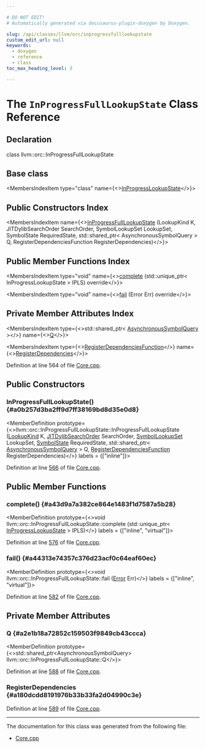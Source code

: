 ```yaml
---

# DO NOT EDIT!
# Automatically generated via docusaurus-plugin-doxygen by Doxygen.

slug: /api/classes/llvm/orc/inprogressfulllookupstate
custom_edit_url: null
keywords:
  - doxygen
  - reference
  - class
toc_max_heading_level: 3

---
```





# The `InProgressFullLookupState` Class Reference

<DoxygenPage pluginConfig={pluginConfig}>



## Declaration

<CodeBlock>class llvm::orc::InProgressFullLookupState</CodeBlock>

## Base class

<MembersIndex>

<MembersIndexItem
  type="class"
  name={<><a href="/docs/api/classes/llvm/orc/inprogresslookupstate">InProgressLookupState</a></>}>
</MembersIndexItem>

</MembersIndex>

## Public Constructors Index

<MembersIndex>

<MembersIndexItem
  name={<><a href="#a0b257d3ba2ff9d7ff38169bd8d35e0d8">InProgressFullLookupState</a> (LookupKind K, JITDylibSearchOrder SearchOrder, SymbolLookupSet LookupSet, SymbolState RequiredState, std::shared&#95;ptr&lt; AsynchronousSymbolQuery &gt; Q, RegisterDependenciesFunction RegisterDependencies)</>}>
</MembersIndexItem>

</MembersIndex>

## Public Member Functions Index

<MembersIndex>

<MembersIndexItem
  type="void"
  name={<><a href="#a43d9a7a382ce864e1483f1d7587a5b28">complete</a> (std::unique&#95;ptr&lt; InProgressLookupState &gt; IPLS) override</>}>
</MembersIndexItem>

<MembersIndexItem
  type="void"
  name={<><a href="#a44313e74357c376d23acf0c64eaf60ec">fail</a> (Error Err) override</>}>
</MembersIndexItem>

</MembersIndex>

## Private Member Attributes Index

<MembersIndex>

<MembersIndexItem
  type={<>std::shared&#95;ptr&lt; <a href="/docs/api/classes/llvm/orc/asynchronoussymbolquery">AsynchronousSymbolQuery</a> &gt;</>}
  name={<><a href="#a2e1b18a72852c159503f9849cb43ccca">Q</a></>}>
</MembersIndexItem>

<MembersIndexItem
  type={<><a href="/docs/api/namespaces/llvm/orc/#a417b487970e79367118330a5587c8775">RegisterDependenciesFunction</a></>}
  name={<><a href="#a180dcdd8191976b33b33fa2d04990c3e">RegisterDependencies</a></>}>
</MembersIndexItem>

</MembersIndex>


Definition at line 564 of file <a href="/docs/api/files/lib/lib/executionengine/lib/executionengine/orc/core-cpp">Core.cpp</a>.

<SectionDefinition>

## Public Constructors

### InProgressFullLookupState() {#a0b257d3ba2ff9d7ff38169bd8d35e0d8}

<MemberDefinition
  prototype={<>llvm::orc::InProgressFullLookupState::InProgressFullLookupState (<a href="/docs/api/namespaces/llvm/orc/#ac17672ae6b70c781cc77713e88d698eb">LookupKind</a> K, <a href="/docs/api/namespaces/llvm/orc/#a1a2b573da544cf233d62075a16146245">JITDylibSearchOrder</a> SearchOrder, <a href="/docs/api/classes/llvm/orc/symbollookupset">SymbolLookupSet</a> LookupSet, <a href="/docs/api/namespaces/llvm/orc/#adac25fca9fb14b1defe43d18a81c16e8">SymbolState</a> RequiredState, std::shared&#95;ptr&lt; <a href="/docs/api/classes/llvm/orc/asynchronoussymbolquery">AsynchronousSymbolQuery</a> &gt; Q, <a href="/docs/api/namespaces/llvm/orc/#a417b487970e79367118330a5587c8775">RegisterDependenciesFunction</a> RegisterDependencies)</>}
  labels = {["inline"]}>

Definition at line <a href="/docs/api/files/lib/lib/executionengine/lib/executionengine/orc/core-cpp/#l00566">566</a> of file <a href="/docs/api/files/lib/lib/executionengine/lib/executionengine/orc/core-cpp">Core.cpp</a>.
</MemberDefinition>

</SectionDefinition>

<SectionDefinition>

## Public Member Functions

### complete() {#a43d9a7a382ce864e1483f1d7587a5b28}

<MemberDefinition
  prototype={<>void llvm::orc::InProgressFullLookupState::complete (std::unique&#95;ptr&lt; <a href="/docs/api/classes/llvm/orc/inprogresslookupstate">InProgressLookupState</a> &gt; IPLS)</>}
  labels = {["inline", "virtual"]}>

Definition at line <a href="/docs/api/files/lib/lib/executionengine/lib/executionengine/orc/core-cpp/#l00576">576</a> of file <a href="/docs/api/files/lib/lib/executionengine/lib/executionengine/orc/core-cpp">Core.cpp</a>.
</MemberDefinition>

### fail() {#a44313e74357c376d23acf0c64eaf60ec}

<MemberDefinition
  prototype={<>void llvm::orc::InProgressFullLookupState::fail (<a href="/docs/api/classes/llvm/error">Error</a> Err)</>}
  labels = {["inline", "virtual"]}>

Definition at line <a href="/docs/api/files/lib/lib/executionengine/lib/executionengine/orc/core-cpp/#l00582">582</a> of file <a href="/docs/api/files/lib/lib/executionengine/lib/executionengine/orc/core-cpp">Core.cpp</a>.
</MemberDefinition>

</SectionDefinition>

<SectionDefinition>

## Private Member Attributes

### Q {#a2e1b18a72852c159503f9849cb43ccca}

<MemberDefinition
  prototype={<>std::shared&#95;ptr&lt;AsynchronousSymbolQuery&gt; llvm::orc::InProgressFullLookupState::Q</>}>

Definition at line <a href="/docs/api/files/lib/lib/executionengine/lib/executionengine/orc/core-cpp/#l00588">588</a> of file <a href="/docs/api/files/lib/lib/executionengine/lib/executionengine/orc/core-cpp">Core.cpp</a>.
</MemberDefinition>

### RegisterDependencies {#a180dcdd8191976b33b33fa2d04990c3e}

<MemberDefinition
  prototype="RegisterDependenciesFunction llvm::orc::InProgressFullLookupState::RegisterDependencies">

Definition at line <a href="/docs/api/files/lib/lib/executionengine/lib/executionengine/orc/core-cpp/#l00589">589</a> of file <a href="/docs/api/files/lib/lib/executionengine/lib/executionengine/orc/core-cpp">Core.cpp</a>.
</MemberDefinition>

</SectionDefinition>

<hr/>

The documentation for this class was generated from the following file:

<ul>
<li><a href="/docs/api/files/lib/lib/executionengine/lib/executionengine/orc/core-cpp">Core.cpp</a></li>
</ul>

</DoxygenPage>
